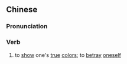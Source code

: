 ==Chinese==
{{zh-forms|s=显形}}

===Pronunciation===
{{zh-pron
|m=xiǎnxíng
|c=hin2 jing4
|mn=qz,xm,zz:hián-hêng
|cat=v
}}

===Verb===
{{zh-verb}}

# to [[show]] one's [[true]] [[color]]s; to [[betray]] [[oneself]]